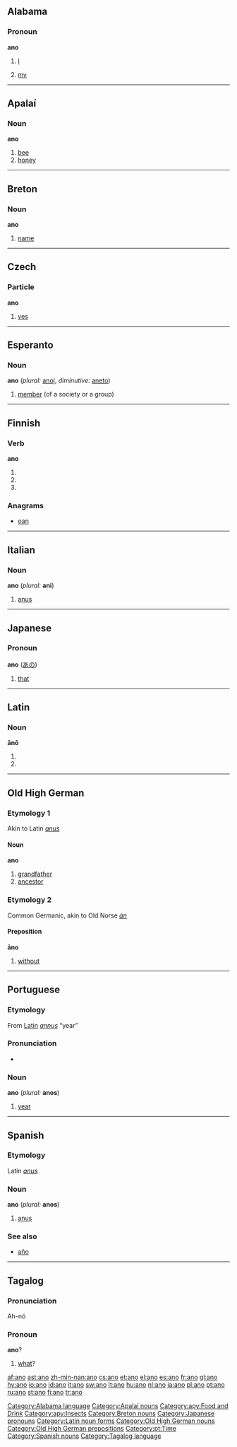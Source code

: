 {{see|año}}
==Alabama==

===Pronoun===
'''ano'''

# {{context|personal pronoun}} [[I]]
# {{context|possesive pronoun}} [[my]]

[[Category:Alabama language]]

----

==Apalaí==

===Noun===
'''ano'''

# [[bee]]
# [[honey]]

[[Category:Apalaí nouns]]
[[Category:apy:Food and Drink]]
[[Category:apy:Insects]]

----

==Breton==

===Noun===
'''ano''' {{m}}

# [[name]]

[[Category:Breton nouns]]

----

==Czech==

===Particle===
'''ano'''

# [[yes]]

----

==Esperanto==

===Noun===
'''ano''' (''plural:'' [[anoj]], ''diminutive:'' [[aneto]])

# [[member]] (of a society or a group)

----

==Finnish==

===Verb===
'''ano'''

# {{fi-indicative present connegative of|anoa}}
# {{fi-second person singular imperative present of|anoa}}
# {{fi-second person singular imperative connegative of|anoa}}

===Anagrams===
*[[oan#Finnish|oan]]

----

==Italian==

===Noun===
'''ano''' {{m}} (''plural:'' '''ani''')

# [[anus]]

----

==Japanese==

===Pronoun===
'''ano''' ([[あの]])

# [[that]]

[[Category:Japanese pronouns]]

----

==Latin==

===Noun===
'''ānō''' {{m}}

# {{inflection of|anus#Latin|ānus|dat|s}}
# {{inflection of|anus#Latin|ānus|abl|s}}

[[Category:Latin noun forms]]

----

==Old High German==

===Etymology 1===
Akin to Latin ''[[anus]]''

====Noun====
'''ano''' {{m}}

# [[grandfather]]
# [[ancestor]]

===Etymology 2===
Common Germanic, akin to Old Norse ''[[án]]''

====Preposition====
'''āno'''

# [[without]]

[[Category:Old High German nouns]]
[[Category:Old High German prepositions]]

----

==Portuguese==

===Etymology===
From [[Latin]] ''[[annus]]'' “year”

===Pronunciation===
*{{IPA|/'ʌnu/}}

===Noun===
'''ano''' {{m}} (''plural:'' '''anos''')

# [[year]]

[[Category:pt:Time]]

----

==Spanish==

===Etymology===
Latin ''[[anus]]''

===Noun===
'''ano''' {{m}} (''plural:'' '''anos''')

# [[anus]]

===See also===
*[[año]]

[[Category:Spanish nouns]]

----

==Tagalog==

===Pronunciation===
Ah-nó

===Pronoun===
'''ano'''?

# {{interrogative}} [[what]]?

[[Category:Tagalog language]]

[[af:ano]]
[[ast:ano]]
[[zh-min-nan:ano]]
[[cs:ano]]
[[et:ano]]
[[el:ano]]
[[es:ano]]
[[fr:ano]]
[[gl:ano]]
[[hy:ano]]
[[io:ano]]
[[id:ano]]
[[it:ano]]
[[sw:ano]]
[[lt:ano]]
[[hu:ano]]
[[nl:ano]]
[[ja:ano]]
[[pl:ano]]
[[pt:ano]]
[[ru:ano]]
[[st:ano]]
[[fi:ano]]
[[tr:ano]]